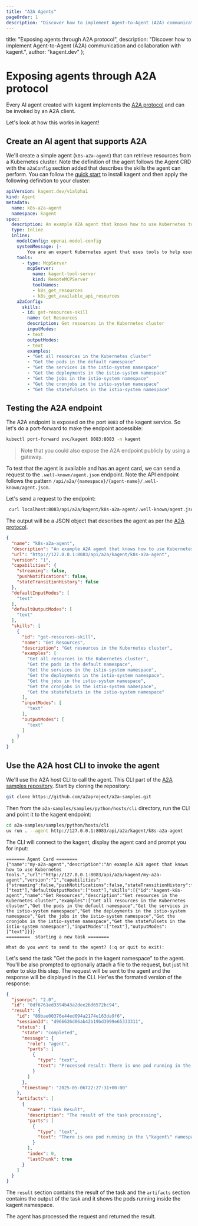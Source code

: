 ```yaml
---
title: "A2A Agents"
pageOrder: 1
description: "Discover how to implement Agent-to-Agent (A2A) communication and collaboration with kagent."
---
```


  title: "Exposing agents through A2A protocol",
  description: "Discover how to implement Agent-to-Agent (A2A) communication and collaboration with kagent.",
  author: "kagent.dev"
};

# Exposing agents through A2A protocol

Every AI agent created with kagent implements the [A2A protocol](https://developers.googleblog.com/en/a2a-a-new-era-of-agent-interoperability/) and can be invoked by an A2A client.

Let's look at how this works in kagent!

## Create an AI agent that supports A2A

We'll create a simple agent (`k8s-a2a-agent`) that can retrieve resources from a Kubernetes cluster. Note the definition of the agent follows the Agent CRD with the `a2aConfig` section added that describes the skills the agent can perform. You can follow the [quick start](/docs/kagent/getting-started/quickstart) to install kagent and then apply the following definition to your cluster:

```yaml
apiVersion: kagent.dev/v1alpha1
kind: Agent
metadata:
  name: k8s-a2a-agent
  namespace: kagent
spec:
  description: An example A2A agent that knows how to use Kubernetes tools.
  type: Inline
  inline:
    modelConfig: openai-model-config
    systemMessage: |-
        You are an expert Kubernetes agent that uses tools to help users.
    tools:
      - type: McpServer
        mcpServer:
          name: kagent-tool-server
          kind: RemoteMCPServer
          toolNames:
          - k8s_get_resources
          - k8s_get_available_api_resources
    a2aConfig:
      skills:
      - id: get-resources-skill
        name: Get Resources
        description: Get resources in the Kubernetes cluster
        inputModes:
        - text
        outputModes:
        - text
        examples:
        - "Get all resources in the Kubernetes cluster"
        - "Get the pods in the default namespace"
        - "Get the services in the istio-system namespace"
        - "Get the deployments in the istio-system namespace"
        - "Get the jobs in the istio-system namespace"
        - "Get the cronjobs in the istio-system namespace"
        - "Get the statefulsets in the istio-system namespace"
```

## Testing the A2A endpoint

The A2A endpoint is exposed on the port `8083` of the kagent service. So let's do a port-forward to make the endpoint accessible:

```bash
kubectl port-forward svc/kagent 8083:8083 -n kagent
```

>Note that you could also expose the A2A endpoint publicly by using a gateway.

To test that the agent is available and has an agent card, we can send a request to the `.well-known/agent.json` endpoint. Note the API endpoint follows the pattern `/api/a2a/{namespace}/{agent-name}/.well-known/agent.json`.

Let's send a request to the endpoint:

```bash
 curl localhost:8083/api/a2a/kagent/k8s-a2a-agent/.well-known/agent.json
```

The output will be a JSON object that describes the agent as per the [A2A protocol](https://a2a.guide/protocol/agent-card.html).
```json
{
  "name": "k8s-a2a-agent",
  "description": "An example A2A agent that knows how to use Kubernetes tools.",
  "url": "http://127.0.0.1:8083/api/a2a/kagent/k8s-a2a-agent",
  "version": "1",
  "capabilities": {
    "streaming": false,
    "pushNotifications": false,
    "stateTransitionHistory": false
  },
  "defaultInputModes": [
    "text"
  ],
  "defaultOutputModes": [
    "text"
  ],
  "skills": [
    {
      "id": "get-resources-skill",
      "name": "Get Resources",
      "description": "Get resources in the Kubernetes cluster",
      "examples": [
        "Get all resources in the Kubernetes cluster",
        "Get the pods in the default namespace",
        "Get the services in the istio-system namespace",
        "Get the deployments in the istio-system namespace",
        "Get the jobs in the istio-system namespace",
        "Get the cronjobs in the istio-system namespace",
        "Get the statefulsets in the istio-system namespace"
      ],
      "inputModes": [
        "text"
      ],
      "outputModes": [
        "text"
      ]
    }
  ]
}
```

## Use the A2A host CLI to invoke the agent

We'll use the A2A host CLI to call the agent. This CLI part of the [A2A samples repository](https://github.com/a2aproject/a2a-samples/tree/main/samples/python/hosts/cli). Start by cloning the repository:

```bash
git clone https://github.com/a2aproject/a2a-samples.git
```

Then from the `a2a-samples/samples/python/hosts/cli` directory, run the CLI and point it to the kagent endpoint:

```bash
cd a2a-samples/samples/python/hosts/cli
uv run . --agent http://127.0.0.1:8083/api/a2a/kagent/k8s-a2a-agent
```

The CLI will connect to the kagent, display the agent card and prompt you for input:

```console
======= Agent Card ========
{"name":"my-a2a-agent","description":"An example A2A agent that knows how to use Kubernetes tools.","url":"http://127.0.0.1:8083/api/a2a/kagent/my-a2a-agent","version":"1","capabilities":{"streaming":false,"pushNotifications":false,"stateTransitionHistory":false},"defaultInputModes":["text"],"defaultOutputModes":["text"],"skills":[{"id":"kagent-k8s-agent","name":"Get Resources","description":"Get resources in the Kubernetes cluster","examples":["Get all resources in the Kubernetes cluster","Get the pods in the default namespace","Get the services in the istio-system namespace","Get the deployments in the istio-system namespace","Get the jobs in the istio-system namespace","Get the cronjobs in the istio-system namespace","Get the statefulsets in the istio-system namespace"],"inputModes":["text"],"outputModes":["text"]}]}
=========  starting a new task ======== 

What do you want to send to the agent? (:q or quit to exit):
```

Let's send the task "Get the pods in the kagent namespace" to the agent. You'll be also prompted to optionally attach a file to the request, but just hit enter to skip this step. The request will be sent to the agent and the response will be displayed in the CLI. Her'es the formated version of the response:

```json
{
  "jsonrpc": "2.0",
  "id": "0df6761ed3394b43a2dee2bd6572bc94",
  "result": {
    "id": "89bae00376e44ed094a2174e163da9f6",
    "sessionId": "d966626d06ab42b19bd3999e65333311",
    "status": {
      "state": "completed",
      "message": {
        "role": "agent",
        "parts": [
          {
            "type": "text",
            "text": "Processed result: There is one pod running in the \"kagent\" namespace:\n\n- Pod Name: kagent-748fb675c6-9ddsz\n- Status: Running\n- Ready Containers: 3 out of 3\n- Restarts: 0\n- Age: 31 minutes\n- Pod IP: 10.244.0.11\n- Node: kagent-control-plane\n\nLet me know if you need more details or want to perform any actions on this pod."
          }
        ]
      },
      "timestamp": "2025-05-06T22:27:31+00:00"
    },
    "artifacts": [
      {
        "name": "Task Result",
        "description": "The result of the task processing",
        "parts": [
          {
            "type": "text",
            "text": "There is one pod running in the \"kagent\" namespace:\n\n- Pod Name: kagent-748fb675c6-9ddsz\n- Status: Running\n- Ready Containers: 3 out of 3\n- Restarts: 0\n- Age: 31 minutes\n- Pod IP: 10.244.0.11\n- Node: kagent-control-plane\n\nLet me know if you need more details or want to perform any actions on this pod."
          }
        ],
        "index": 0,
        "lastChunk": true
      }
    ]
  }
}
```

The `result` section contains the result of the task and the `artifacts` section contains the output of the task and it shows the pods running inside the kagent namespace.

The agent has processed the request and returned the result.
